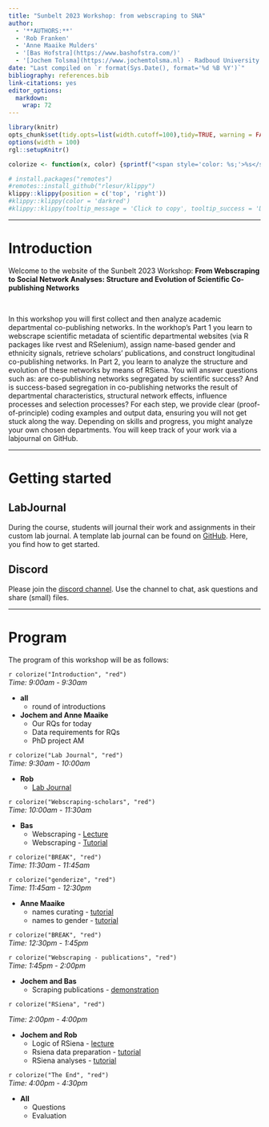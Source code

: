```yaml
---
title: "Sunbelt 2023 Workshop: from webscraping to SNA"
author: 
  - '**AUTHORS:**'
  - 'Rob Franken'  
  - 'Anne Maaike Mulders' 
  - '[Bas Hofstra](https://www.bashofstra.com/)'
  - '[Jochem Tolsma](https://www.jochemtolsma.nl) - Radboud University / University of Groningen, the Netherlands'
date: "Last compiled on `r format(Sys.Date(), format='%d %B %Y')`"
bibliography: references.bib
link-citations: yes
editor_options: 
  markdown: 
    wrap: 72
---
```


```r
library(knitr)
opts_chunk$set(tidy.opts=list(width.cutoff=100),tidy=TRUE, warning = FALSE, message = FALSE,comment = "#>", cache=TRUE, class.source=c("test"), class.output=c("test2"), cache.lazy = FALSE)
options(width = 100) 
rgl::setupKnitr()

colorize <- function(x, color) {sprintf("<span style='color: %s;'>%s</span>", color, x) }

```

```r
# install.packages("remotes")
#remotes::install_github("rlesur/klippy")
klippy::klippy(position = c('top', 'right'))
#klippy::klippy(color = 'darkred')
#klippy::klippy(tooltip_message = 'Click to copy', tooltip_success = 'Done')
```

------------------------------------------------------------------------

# Introduction

```{=html}
<script>
function myFunction() {

            var btn = document.getElementById("myButton");
            //to make it fancier
            if (btn.value == "Click to hide code") {
                btn.value = "Read more";
                btn.innerHTML = "Read more";
            }
            else {
                btn.value = "Click to hide code";
                btn.innerHTML = "Read less";
            }
            //this is what you're looking for
            var x = document.getElementById("myDIV");
            if (x.style.display === "none") {
                x.style.display = "block";
            } else {
                x.style.display = "none";
            }
        }
          
</script>
```
Welcome to the website of the Sunbelt 2023 Workshop: **From Webscraping
to Social Network Analyses: Structure and Evolution of Scientific
Co-publishing Networks**

<br>

In this workshop you will first collect and then analyze academic
departmental co-publishing networks. In the workhop's Part 1 you learn
to webscrape scientific metadata of scientific departmental websites
(via R packages like rvest and RSelenium), assign name-based gender and
ethnicity signals, retrieve scholars' publications, and construct
longitudinal co-publishing networks. In Part 2, you learn to analyze the
structure and evolution of these networks by means of RSiena. You will
answer questions such as: are co-publishing networks segregated by
scientific success? And is success-based segregation in co-publishing
networks the result of departmental characteristics, structural network
effects, influence processes and selection processes? For each step, we
provide clear (proof-of-principle) coding examples and output data,
ensuring you will not get stuck along the way. Depending on skills and
progress, you might analyze your own chosen departments. You will keep
track of your work via a labjournal on GitHub.

<!--

<button class="button1" onclick="myFunction()" id="myButton" value="Click To Open Instructions">

Read more

</button>

::: {#myDIV style="display:none;"}
<br>

more text here

<br>
:::

--->

------------------------------------------------------------------------

# Getting started

## LabJournal

During the course, students will journal their work and assignments in
their custom lab journal. A template lab journal can be found on
[GitHub](https://github.com/robfranken/LabJournal). Here, you find how
to get started.

## Discord

Please join the [discord channel](https://discord.gg/ACcYU8nu). Use the
channel to chat, ask questions and share (small) files.

------------------------------------------------------------------------

# Program

The program of this workshop will be as follows:

`r colorize("Introduction", "red")`\
*Time: 9:00am - 9:30am*  

- **all**  
    - round of introductions  
- **Jochem and Anne Maaike**
    -   Our RQs for today\
    -   Data requirements for RQs\
    -   PhD project AM

`r colorize("Lab Journal", "red")`\
*Time: 9:30am - 10:00am*

-   **Rob**
    -   [Lab Journal](https://github.com/robfranken/LabJournal)

`r colorize("Webscraping-scholars", "red")`\
*Time: 10:00am - 11:30am*

-   **Bas**
    -   Webscraping - [Lecture](./presentations/insna_science_data.pdf)
    -   Webscraping - [Tutorial](10scholars.html)

`r colorize("BREAK", "red")`\
*Time: 11:30am - 11:45am*

`r colorize("genderize", "red")`\
*Time: 11:45am - 12:30pm*

-   **Anne Maaike**
    -   names curating - [tutorial](20names.html)
    -   names to gender - [tutorial](30gender.html)

`r colorize("BREAK", "red")`\
*Time: 12:30pm - 1:45pm*

`r colorize("Webscraping - publications", "red")`\
*Time: 1:45pm - 2:00pm*

-   **Jochem and Bas**
    -   Scraping publications - [demonstration](40publications.html)

`r colorize("RSiena", "red")`\

*Time: 2:00pm - 4:00pm*

-   **Jochem and Rob**
    -   Logic of RSiena - [lecture](./presentations/insna_logic_rsiena.pdf)  
    -   Rsiena data preparation - [tutorial](50pubnets.html)  
    -   RSiena analyses  - [tutorial](60RSiena.html)  
    

`r colorize("The End", "red")`\
*Time: 4:00pm - 4:30pm*

-   **All**
    -   Questions  
    -   Evaluation  